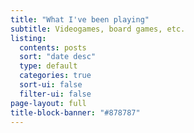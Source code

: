 ```yaml
---
title: "What I've been playing"
subtitle: Videogames, board games, etc.
listing:
  contents: posts
  sort: "date desc"
  type: default
  categories: true
  sort-ui: false
  filter-ui: false
page-layout: full
title-block-banner: "#878787"
---
```


